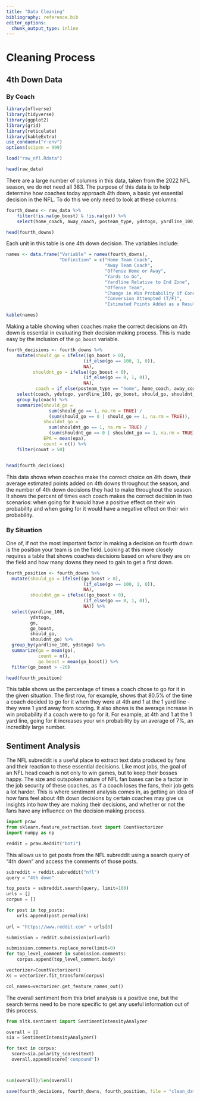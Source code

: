 ```yaml
---
title: "Data Cleaning"
bibliography: reference.bib
editor_options: 
  chunk_output_type: inline
---
```


# Cleaning Process

## 4th Down Data

### By Coach

```r
library(nflverse)
library(tidyverse)
library(ggplot2)
library(grid)
library(reticulate)
library(kableExtra)
use_condaenv("r-env")
options(scipen = 999)
```

```r
load("raw_nfl.Rdata")
```

```r
head(raw_data)
```

There are a large number of columns in this data, taken from the 2022 NFL season, we do not need all 383. The purpose of this data is to help determine how coaches today approach 4th down, a basic yet essential decision in the NFL. To do this we only need to look at these columns:

```r
fourth_downs <- raw_data %>%
    filter(!is.na(go_boost) & !is.na(go)) %>%
    select(home_coach, away_coach, posteam_type, ydstogo, yardline_100, posteam, go_boost, go, epa)

head(fourth_downs)
```

Each unit in this table is one 4th down decision. The variables include:

```r
names <- data.frame("Variable" = names(fourth_downs),
                    "Definition" = c("Home Team Coach",
                                     "Away Team Coach",
                                     "Offense Home or Away",
                                     "Yards to Go",
                                     "Yardline Relative to End Zone",
                                     "Offense Team",
                                     "Change in Win Probability if Conversion Attempted",
                                     "Conversion Attempted (T/F)",
                                     "Estimated Points Added as a Result of the Play"))

kable(names)

```

Making a table showing when coaches make the correct decisions on 4th down is essential in evaluating their decision making process. This is made easy by the inclusion of the `go_boost` variable.

```r
fourth_decisions <- fourth_downs %>%
    mutate(should_go = ifelse((go_boost > 0),
                             (if_else(go == 100, 1, 0)),
                             NA),
          shouldnt_go = ifelse((go_boost < 0),
                             (if_else(go == 0, 1, 0)),
                             NA),
           coach = if_else(posteam_type == "home", home_coach, away_coach),) %>%
    select(coach, ydstogo, yardline_100, go_boost, should_go, shouldnt_go, go, epa) %>%
    group_by(coach) %>%
    summarize(should_go = 
                sum(should_go == 1, na.rm = TRUE) / 
                (sum(should_go == 0 | should_go == 1, na.rm = TRUE)),
              shouldnt_go = 
                sum(shouldnt_go == 1, na.rm = TRUE) / 
                (sum(shouldnt_go == 0 | shouldnt_go == 1, na.rm = TRUE)),
              EPA = mean(epa),
              count = n()) %>%
    filter(count > 50)


head(fourth_decisions)
```

This data shows when coaches make the correct choice on 4th down, their average estimated points added on 4th downs throughout the season, and the number of 4th down decisions they had to make throughout the season. It shows the percent of times each coach makes the correct decision in two scenarios: when going for it would have a positive effect on their win probability and when going for it would have a negative effect on their win probability.

### By Situation

One of, if not the most important factor in making a decision on fourth down is the position your team is on the field. Looking at this more closely requires a table that shows coaches decisions based on where they are on the field and how many downs they need to gain to get a first down.

```r
fourth_position <- fourth_downs %>%
  mutate(should_go = ifelse((go_boost > 0),
                             (if_else(go == 100, 1, 0)),
                             NA),
         shouldnt_go = ifelse((go_boost < 0),
                             (if_else(go == 0, 1, 0)),
                             NA)) %>%
  select(yardline_100,
         ydstogo,
         go,
         go_boost,
         should_go,
         shouldnt_go) %>%
  group_by(yardline_100, ydstogo) %>%
  summarize(go = mean(go),
            count = n(),
            go_boost = mean(go_boost)) %>%
  filter(go_boost > -20)

head(fourth_position)

```

This table shows us the percentage of times a coach chose to go for it in the given situation. The first row, for example, shows that 80.5% of the time a coach decided to go for it when they were at 4th and 1 at the 1 yard line - they were 1 yard away from scoring. It also shows is the average increase in win probability if a coach were to go for it. For example, at 4th and 1 at the 1 yard line, going for it increases your win probability by an average of 7%, an incredibly large number.

## Sentiment Analysis

The NFL subreddit is a useful place to extract text data produced by fans and their reaction to these essential decisions. Like most jobs, the goal of an NFL head coach is not only to win games, but to keep their bosses happy. The size and outspoken nature of NFL fan bases can be a factor in the job security of these coaches, as if a coach loses the fans, their job gets a lot harder. This is where sentiment analysis comes in, as getting an idea of how fans feel about 4th down decisions by certain coaches may give us insights into how they are making their decisions, and whether or not the fans have any influence on the decision making process.

```python
import praw
from sklearn.feature_extraction.text import CountVectorizer
import numpy as np

reddit = praw.Reddit("bot1")
```

This allows us to get posts from the NFL subreddit using a search query of "4th down" and access the comments of those posts.

```python
subreddit = reddit.subreddit("nfl")
query = "4th down"

top_posts = subreddit.search(query, limit=100)
urls = []
corpus = []

for post in top_posts:
    urls.append(post.permalink)
    
url = "https://www.reddit.com" + urls[0]

submission = reddit.submission(url=url)

submission.comments.replace_more(limit=0)
for top_level_comment in submission.comments:
    corpus.append(top_level_comment.body)

vectorizer=CountVectorizer()
Xs = vectorizer.fit_transform(corpus)

col_names=vectorizer.get_feature_names_out()
```

The overall sentiment from this brief analysis is a positive one, but the search terms need to be more specific to get any useful information out of this process.

```python
from nltk.sentiment import SentimentIntensityAnalyzer

overall = []
sia = SentimentIntensityAnalyzer()

for text in corpus:
  score=sia.polarity_scores(text)
  overall.append(score['compound'])



sum(overall)/len(overall)
```

```r
save(fourth_decisions, fourth_downs, fourth_position, file = "clean_data.Rdata")
```
